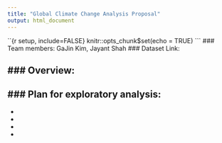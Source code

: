 ```yaml
---
title: "Global Climate Change Analysis Proposal"
output: html_document
---
```


``{r setup, include=FALSE}
knitr::opts_chunk$set(echo = TRUE)
```
### Team members: GaJin Kim, Jayant Shah
### Dataset Link: 

### Overview:
- 

### Plan for exploratory analysis:
- 
- 
- 
- 
- 